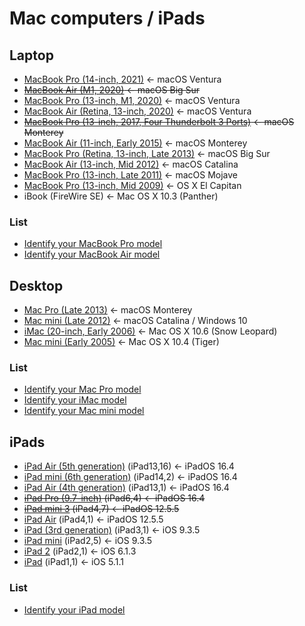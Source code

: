 # Mac computers / iPads {#Mac}

## Laptop

- [MacBook Pro (14-inch, 2021)](https://support.apple.com/kb/SP854) <- macOS Ventura
- ~~[MacBook Air (M1, 2020)](https://support.apple.com/kb/SP825) <- macOS Big Sur~~
- [MacBook Pro (13-inch, M1, 2020)](https://support.apple.com/kb/SP824) <- macOS Ventura
- [MacBook Air (Retina, 13-inch, 2020)](https://support.apple.com/kb/SP813) <- macOS Ventura
- ~~[MacBook Pro (13-inch, 2017, Four Thunderbolt 3 Ports)](https://support.apple.com/kb/SP755) <- macOS Monterey~~- [MacBook Air (11-inch, Early 2015)](https://support.apple.com/kb/SP713) <- macOS Monterey- [MacBook Pro (Retina, 13-inch, Late 2013)](https://support.apple.com/kb/SP691) <- macOS Big Sur- [MacBook Air (13-inch, Mid 2012)](https://support.apple.com/kb/SP670) <- macOS Catalina- [MacBook Pro (13-inch, Late 2011)](https://support.apple.com/kb/SP645) <- macOS Mojave- [MacBook Pro (13-inch, Mid 2009)](https://support.apple.com/kb/SP541) <- OS X El Capitan- iBook (FireWire SE) <- Mac OS X 10.3 (Panther)

### List

- [Identify your MacBook Pro model](https://support.apple.com/en-us/HT201300)
- [Identify your MacBook Air model](https://support.apple.com/en-us/HT201862)


## Desktop

- [Mac Pro (Late 2013)](https://support.apple.com/kb/SP697) <- macOS Monterey- [Mac mini (Late 2012)](https://support.apple.com/kb/SP659) <- macOS Catalina / Windows 10- [iMac (20-inch, Early 2006)](https://www.apple.com/jp/support/datasheet/imac/imac_710_590_589.html) <- Mac OS X 10.6 (Snow Leopard)- [Mac mini (Early 2005)](https://www.apple.com/jp/support/datasheet/desktop/macmini_9686879971.html) <- Mac OS X 10.4 (Tiger)

### List

- [Identify your Mac Pro model](https://support.apple.com/en-us/HT202888)
- [Identify your iMac model](https://support.apple.com/en-us/HT201634)- [Identify your Mac mini model](https://support.apple.com/en-us/HT201894)


## iPads

- [iPad Air (5th generation)](https://support.apple.com/kb/SP866) (iPad13,16) <- iPadOS 16.4
- [iPad mini (6th generation)](https://support.apple.com/kb/SP850) (iPad14,2) <- iPadOS 16.4
- [iPad Air (4th generation)](https://support.apple.com/kb/SP828) (iPad13,1) <- iPadOS 16.4
- ~~[iPad Pro (9.7-inch)](https://support.apple.com/kb/SP739) (iPad6,4) <- iPadOS 16.4~~
- ~~[iPad mini 3](https://support.apple.com/kb/SP709) (iPad4,7) <- iPadOS 12.5.5~~
- [iPad Air](https://support.apple.com/kb/SP692) (iPad4,1) <- iPadOS 12.5.5
- [iPad (3rd generation)](https://support.apple.com/kb/SP647) (iPad3,1) <- iOS 9.3.5
- [iPad mini](https://support.apple.com/kb/SP661) (iPad2,5) <- iOS 9.3.5
- [iPad 2](https://support.apple.com/kb/sp622) (iPad2,1) <- iOS 6.1.3
- [iPad](https://support.apple.com/kb/SP580) (iPad1,1) <- iOS 5.1.1

### List

- [Identify your iPad model](https://support.apple.com/en-us/HT201471)
